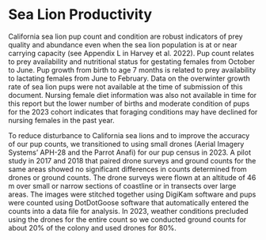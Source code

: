 # Sea Lion Productivity

California sea lion pup count and condition are robust indicators of prey quality and abundance even when the sea lion population is at or near carrying capacity (see Appendix L in Harvey et al. 2022). Pup count relates to prey availability and nutritional status for gestating females from October to June. Pup growth from birth to age 7 months is related to prey availability to lactating females from June to February. Data on the overwinter growth rate of sea lion pups were not available at the time of submission of this document. Nursing female diet information was also not available in time for this report but the lower number of births and moderate condition of pups for the 2023 cohort indicates that foraging conditions may have declined for nursing females in the past year.

To reduce disturbance to California sea lions and to improve the accuracy of our pup counts, we transitioned to using small drones (Aerial Imagery Systems' APH-28 and the Parrot Anafi) for our pup census in 2023. A pilot study in 2017 and 2018 that paired drone surveys and ground counts for the same areas showed no significant differences in counts determined from drones or ground counts. The drone surveys were flown at an altitude of 46 m over small or narrow sections of coastline or in transects over large areas. The images were stitched together using DigiKam software and pups were counted using DotDotGoose software that automatically entered the counts into a data file for analysis. In 2023, weather conditions precluded using the drones for the entire count so we conducted ground counts for about 20% of the colony and used drones for 80%.

